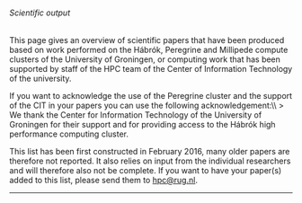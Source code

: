 ====== Scientific output ======

This page gives an overview of scientific papers that have been produced based on work performed on the Hábrók, Peregrine and Millipede compute clusters of the University of Groningen, or computing work that has been supported by staff of the HPC team of the Center of Information Technology of the university.

If you want to acknowledge the use of the Peregrine cluster and the support of the CIT in your papers you can use the following acknowledgement:\\
> We thank the Center for Information Technology of the University of Groningen for their support and for providing access to the Hábrók high performance computing cluster.

This list has been first constructed in February 2016, many older papers are therefore not reported. It also relies on input from the individual researchers and will therefore also not be complete. If you want to have your paper(s) added to this list, please send them to [[hpc@rug.nl]].

----
